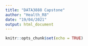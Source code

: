 ```yaml
---
title: "DATA3888 Capstone"
author: "Health_R8"
date: "19/04/2021"
output: html_document
---
```


```r
knitr::opts_chunk$set(echo = TRUE)
```
